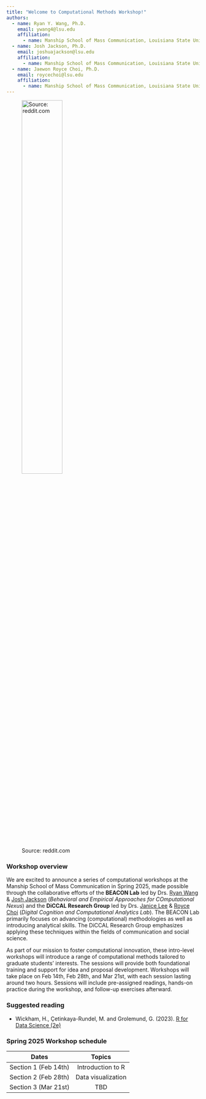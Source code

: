 ```yaml
---
title: "Welcome to Computational Methods Workshop!"
authors: 
  - name: Ryan Y. Wang, Ph.D.
    email: ywang4@lsu.edu
    affiliation:
      - name: Manship School of Mass Communication, Louisiana State University
  - name: Josh Jackson, Ph.D.
    email: joshuajackson@lsu.edu
    affiliation:
      - name: Manship School of Mass Communication, Louisiana State University
  - name: Jaewon Royce Choi, Ph.D.
    email: roycechoi@lsu.edu
    affiliation:
      - name: Manship School of Mass Communication, Louisiana State University
---
```


![Source: reddit.com](image/meme.jpeg){width="50%"}

### Workshop overview

We are excited to announce a series of computational workshops at the Manship School of Mass Communication in Spring 2025, made possible through the collaborative efforts of the **BEACON Lab** led by Drs. [Ryan Wang](https://www.lsu.edu/manship/people/faculty-staff/wang.php) & [Josh Jackson](https://www.lsu.edu/manship/people/faculty-staff/jackson.php) (*Behavioral and Empirical Approaches for COmputational Nexus*) and the **DiCCAL Research Group** led by Drs. [Janice Lee](https://www.lsu.edu/manship/people/faculty-staff/lee.php) & [Royce Choi](https://www.lsu.edu/manship/people/faculty-staff/choi.php) (*Digital Cognition and Computational Analytics Lab*). The BEACON Lab primarily focuses on advancing (computational) methodologies as well as introducing analytical skills. The DiCCAL Research Group emphasizes applying these techniques within the fields of communication and social science.

As part of our mission to foster computational innovation, these intro-level workshops will introduce a range of computational methods tailored to graduate students’ interests. The sessions will provide both foundational training and support for idea and proposal development. Workshops will take place on Feb 14th, Feb 28th, and Mar 21st, with each session lasting around two hours. Sessions will include pre-assigned readings, hands-on practice during the workshop, and follow-up exercises afterward.

### Suggested reading

-   Wickham, H., Çetinkaya-Rundel, M. and Grolemund, G. (2023). [R for Data Science (2e)](https://r4ds.hadley.nz/)

### Spring 2025 Workshop schedule

|        Dates         |       Topics       |
|:--------------------:|:------------------:|
| Section 1 (Feb 14th) | Introduction to R  |
| Section 2 (Feb 28th) | Data visualization |
| Section 3 (Mar 21st) |        TBD         |
